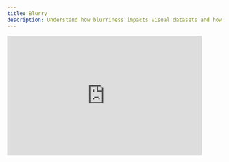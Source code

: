 ```yaml
---
title: Blurry
description: Understand how blurriness impacts visual datasets and how to detect and address blurry images or objects using Visual Layer.
---
```

<iframe 
  width="90%" 
  height="280" 
  style={{ borderRadius: '10px'}}  
  src="https://www.youtube.com/embed/YtaC6wFXVU4?autoplay=1&mute=1&rel=0" 
  title="Detecting Dark Image Issues" 
  frameborder="0" 
  allow="accelerometer; autoplay; clipboard-write; encrypted-media; gyroscope; picture-in-picture; web-share" 
  allowfullscreen
/>

## What Are blurry Images and Objects?

Blurry images lack sharpness and clarity, often making it difficult to recognize objects or extract visual detail. This can significantly reduce the performance of machine learning models, lower data quality, and hinder accurate human annotation.

### Common Causes of Blurriness

- **Focus issues**: Autofocus or manual focus failures can result in out-of-focus shots.
- **Motion blur**: Movement of the subject or camera during exposure leads to streaking or distortion.
- **Camera shake**: Handheld capture or slow shutter speeds often introduce unintended blur.
- **Compression artifacts**: Over-compressed images may lose edge detail and overall clarity.

## Why It Matters

<div className="integrations-table">

| Problem | Impact |
|---------|--------|
| **Visual interpretation errors** | Annotators may struggle to label blurry data, increasing labeling noise. |
| **Model accuracy drop** | Object detection, OCR, and segmentation models perform poorly on blurred inputs. |
| **Poor user experience** | Low-quality images degrade trust and engagement in user-facing applications. |

</div>

## How to Detect and Remove Blurry Images

- **Detect Blurry Images:**  
  Go to **"Add Filter"** → **"Quality Issue"** → select **"Blurry"** → choose **"IS"** as the logic operator → set the desired confidence threshold (default is 0.5).  
  Export the blurry images using **Export** → **"Matching the applied filter."**

- **Remove Blurry Images:**  
  Go to **"Add Filter"** → **"Quality Issue"** → select **"Blurry"** → choose **"IS NOT"** as the logic operator → set the desired confidence threshold (default is 0.5).  
  Export the images without blurry issues using **Export** → **"Matching the applied filter."**


Managing blurriness helps improve data clarity, annotation quality, and downstream model performance—especially in high-precision environments.
